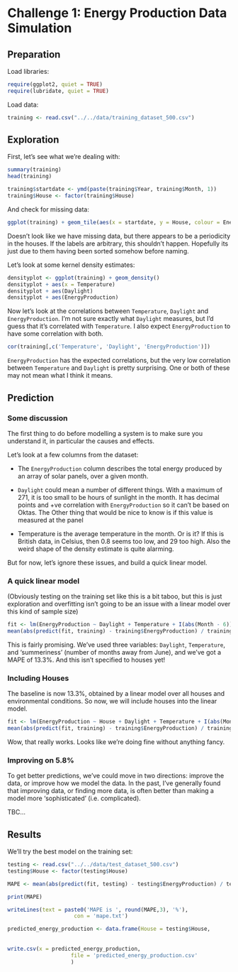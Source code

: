 Challenge 1: Energy Production Data Simulation
========================================================

Preparation
--------------------------------------------------------
Load libraries:
```r
require(ggplot2, quiet = TRUE)
require(lubridate, quiet = TRUE)
```

Load data:
```r
training <- read.csv("../../data/training_dataset_500.csv")
```

Exploration
--------------------------------------------------------
First, let's see what we're dealing with:
```r
summary(training)
head(training)
```

```r
training$startdate <- ymd(paste(training$Year, training$Month, 1))
training$House <- factor(training$House)
```

And check for missing data:
```r
ggplot(training) + geom_tile(aes(x = startdate, y = House, colour = EnergyProduction))
```
Doesn't look like we have missing data, but there appears to be a periodicity in the houses. If the labels are arbitrary, this shouldn't happen. Hopefully its just due to them having been sorted somehow before naming.

Let's look at some kernel density estimates:
```r
densityplot <- ggplot(training) + geom_density()
densityplot + aes(x = Temperature)
densityplot + aes(Daylight)
densityplot + aes(EnergyProduction)

```

Now let's look at the correlations between `Temperature`, `Daylight` and `EnergyProduction`. I'm not sure exactly what `Daylight` measures, but I'd guess that it's correlated with `Temperature`. I also expect `EnergyProduction` to have some correlation with both.
```r
cor(training[,c('Temperature', 'Daylight', 'EnergyProduction')])
```
`EnergyProduction` has the expected correlations, but the very low correlation between `Temperature` and `Daylight` is pretty surprising. One or both of these may not mean what I think it means. 

Prediction
-------------------------------------------------------
### Some discussion
The first thing to do before modelling a system is to make sure you understand it, in particular the causes and effects. 

Let's look at a few columns from the dataset:

- The `EnergyProduction` column describes the total energy produced by an array of solar panels, over a given month.

- `Daylight` could mean a number of different things. With a maximum of 271, it is too small to be hours of sunlight in the month. It has decimal points and +ve correlation with `EnergyProduction` so it can't be based on Oktas. The Other thing that would be nice to know is if this value is measured at the panel

- Temperature is the average temperature in the month. Or is it? If this is British data, in Celsius, then 0.8 seems too low, and 29 too high. Also the weird shape of the density estimate is quite alarming.

But for now, let's ignore these issues, and build a quick linear model.

### A quick linear model

(Obviously testing on the training set like this is a bit taboo, but this is just exploration and overfitting isn't going to be an issue with a linear model over this kind of sample size)
```r
fit <- lm(EnergyProduction ~ Daylight + Temperature + I(abs(Month - 6)), data = training)
mean(abs(predict(fit, training) - training$EnergyProduction) / training$EnergyProduction)
```
This is fairly promising. We've used three variables: `Daylight`, `Temperature`, and 'summeriness' (number of months away from June), and we've got a MAPE of 13.3%. And this isn't specified to houses yet!

### Including Houses
The baseline is now 13.3%, obtained by a linear model over all houses and environmental conditions. So now, we will include houses into the linear model.
```r
fit <- lm(EnergyProduction ~ House + Daylight + Temperature + I(abs(Month - 6)), data = training)
mean(abs(predict(fit, training) - training$EnergyProduction) / training$EnergyProduction)
```
Wow, that really works. Looks like we're doing fine without anything fancy.

### Improving on 5.8%
To get better predictions, we've could move in two directions: improve the data, or improve how we model the data. In the past, I've generally found that improving data, or finding more data, is often better than making a model more 'sophisticated' (i.e. complicated).

TBC...

Results
-------------------------------------------------
We'll try the best model on the training set:
```r
testing <- read.csv("../../data/test_dataset_500.csv")
testing$House <- factor(testing$House)

MAPE <- mean(abs(predict(fit, testing) - testing$EnergyProduction) / testing$EnergyProduction) * 100

print(MAPE)

writeLines(text = paste0('MAPE is ', round(MAPE,3), '%'),
					 con = 'mape.txt')

predicted_energy_production <- data.frame(House = testing$House,
																					EnergyProduction = predict(fit, testing)
																					)
write.csv(x = predicted_energy_production,
					file = 'predicted_energy_production.csv'
					)
```
